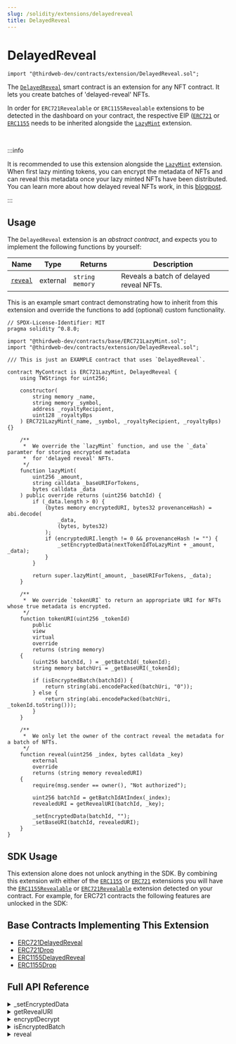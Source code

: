 ```yaml
---
slug: /solidity/extensions/delayedreveal
title: DelayedReveal
---
```



# DelayedReveal

```solidity
import "@thirdweb-dev/contracts/extension/DelayedReveal.sol";
```

The [`DelayedReveal`](/glossary/delayed-reveal) smart contract is an extension for any NFT contract. It lets you create batches of 'delayed-reveal' NFTs.

In order for `ERC721Revealable` or `ERC1155Revealable` extensions to be detected in the dashboard on your contract, the respective EIP 
([`ERC721`](/solidity/extensions/erc721) or [`ERC1155`](/solidity/extensions/erc1155) needs to be inherited alongside the [`LazyMint`](/solidity/extensions/lazymint) extension.

<ViewContractCodeButton
  link="https://github.com/thirdweb-dev/contracts/blob/main/contracts/extension/DelayedReveal.sol"
  name="DelayedReveal"
/>

<br/>

:::info

It is recommended to use this extension alongside the [`LazyMint`](/solidity/extension-contracts/lazymint) extension. When first lazy minting tokens, you can encrypt the metadata of NFTs and can reveal this metadata once your lazy minted NFTs have been distributed. You can learn more about how delayed reveal NFTs work, in this [blogpost](https://blog.thirdweb.com/delayed-reveal-nfts).

:::

## Usage

The `DelayedReveal` extension is an _abstract contract_, and expects you to implement the following functions by yourself:

| Name                                                              | Type     | Returns         | Description                             |
| ----------------------------------------------------------------- | -------- | --------------- | --------------------------------------- |
| [`reveal`](/solidity/extensions/delayedreveal#reveal) | external | `string memory` | Reveals a batch of delayed reveal NFTs. |

This is an example smart contract demonstrating how to inherit from this extension and override the functions to add (optional) custom functionality. 

```solidity
// SPDX-License-Identifier: MIT
pragma solidity ^0.8.0;

import "@thirdweb-dev/contracts/base/ERC721LazyMint.sol";
import "@thirdweb-dev/contracts/extension/DelayedReveal.sol";

/// This is just an EXAMPLE contract that uses `DelayedReveal`.

contract MyContract is ERC721LazyMint, DelayedReveal {
    using TWStrings for uint256;

    constructor(
        string memory _name,
        string memory _symbol,
        address _royaltyRecipient,
        uint128 _royaltyBps
    ) ERC721LazyMint(_name, _symbol, _royaltyRecipient, _royaltyBps) {}

    /**
     *  We override the `lazyMint` function, and use the `_data` paramter for storing encrypted metadata
     *  for 'delayed reveal' NFTs.
     */
    function lazyMint(
        uint256 _amount,
        string calldata _baseURIForTokens,
        bytes calldata _data
    ) public override returns (uint256 batchId) {
        if (_data.length > 0) {
            (bytes memory encryptedURI, bytes32 provenanceHash) = abi.decode(
                _data,
                (bytes, bytes32)
            );
            if (encryptedURI.length != 0 && provenanceHash != "") {
                _setEncryptedData(nextTokenIdToLazyMint + _amount, _data);
            }
        }

        return super.lazyMint(_amount, _baseURIForTokens, _data);
    }

    /**
     *  We override `tokenURI` to return an appropriate URI for NFTs whose true metadata is encrypted.
     */
    function tokenURI(uint256 _tokenId)
        public
        view
        virtual
        override
        returns (string memory)
    {
        (uint256 batchId, ) = _getBatchId(_tokenId);
        string memory batchUri = _getBaseURI(_tokenId);

        if (isEncryptedBatch(batchId)) {
            return string(abi.encodePacked(batchUri, "0"));
        } else {
            return string(abi.encodePacked(batchUri, _tokenId.toString()));
        }
    }

    /**
     *  We only let the owner of the contract reveal the metadata for a batch of NFTs.
     */
    function reveal(uint256 _index, bytes calldata _key)
        external
        override
        returns (string memory revealedURI)
    {
        require(msg.sender == owner(), "Not authorized");

        uint256 batchId = getBatchIdAtIndex(_index);
        revealedURI = getRevealURI(batchId, _key);

        _setEncryptedData(batchId, "");
        _setBaseURI(batchId, revealedURI);
    }
}
```

## SDK Usage

This extension alone does not unlock anything in the SDK. 
By combining this extension with either of the [`ERC1155`](/solidity/extensions/erc1155) or [`ERC721`](/solidity/extensions/erc721) extensions you will have the [`ERC1155Revealable`](/solidity/extensions/erc1155revealable) or [`ERC721Revealable`](/solidity/extensions/erc721revealable) extension detected on your contract.
For example, for ERC721 contracts the following features are unlocked in the SDK:

<div className="row" style={{ marginBottom: 12 }}>
  <div className="col col--3" style={{ padding: 8 }}>
    <QuickstartCard
      name="React"
      link="/react/react.usereveallazymint"
      image="/assets/languages/react.png"
    />
  </div>
  <div className="col col--3" style={{ padding: 8 }}>
    <QuickstartCard
      name="TypeScript"
      link="/typescript/sdk.delayedreveal721"
      image="/assets/languages/typescript.png"
    />
  </div>
  <div className="col col--3" style={{ padding: 8 }}>
    <QuickstartCard
      name="Unity"
      link="/unity/delayedreveal721"
      image="/assets/languages/unity.webp"
    />
  </div>
</div>

## Base Contracts Implementing This Extension

- [ERC721DelayedReveal](/solidity/base-contracts/erc721delayedreveal)
- [ERC721Drop](/solidity/base-contracts/erc721drop)
- [ERC1155DelayedReveal](/solidity/base-contracts/erc1155delayedreveal)
- [ERC1155Drop](/solidity/base-contracts/erc1155drop)

## Full API Reference

<details>
<summary>_setEncryptedData</summary>
<div>

```solidity
function _setEncryptedData(uint256 batchId, bytes memory encryptedData) internal;
```

- Sets the delayed reveal data for a given batch of NFTs.
- Parameter `batchId`: The identifier for the batch of delayed reveal NFTs.
- Parameter `encryptedData`: The encrypted metadata to store for the given batch of NFTs.

</div>
</details>

<details>
<summary>getRevealURI</summary>
<div>

```solidity
function getRevealURI(uint256 batchId, bytes calldata key) public view returns (string memory revealedURI);
```

- Returns revealed URI i.e. true metadata URI for a batch of NFTs.
- Parameter `batchId`: The identifier for the batch of delayed reveal NFTs whose true metadata URI is being retrieved.
- Parameter `key`: Secure key used by caller/admin for initially encrypting the metadata of the relevant batch of NFTs.

</div>
</details>

<details>
<summary>encryptDecrypt</summary>
<div>

```solidity
function encryptDecrypt(bytes memory data, bytes calldata key) public pure override returns (bytes memory result);
```

- Standard XOR encryption implementation in Solidity. Used to encrypt the metadata of NFTs.
- Learn more about the usage of this function in this [blogpost](https://blog.thirdweb.com/delayed-reveal-nfts).

</div>
</details>

<details>
<summary>isEncryptedBatch</summary>
<div>

```solidity
function isEncryptedBatch(uint256 batchId) public view returns (bool);
```

- Returns whether the relvant batch of NFTs is subject to a delayed reveal.
- Parameter `batchId`: The identifier for a batch of NFTs.

</div>
</details>

<details>
<summary>reveal</summary>
<div>

```solidity
function reveal(uint256 batchId, bytes calldata key) external returns (string memory revealedURI);
```

- Reveals a batch of delayed reveal NFTs.
- Parameter `batchId`: The ID for the batch of delayed-reveal NFTs to reveal.
- Parameter `key`: The key with which the base URI for the relevant batch of NFTs was encrypted.

</div>
</details>
